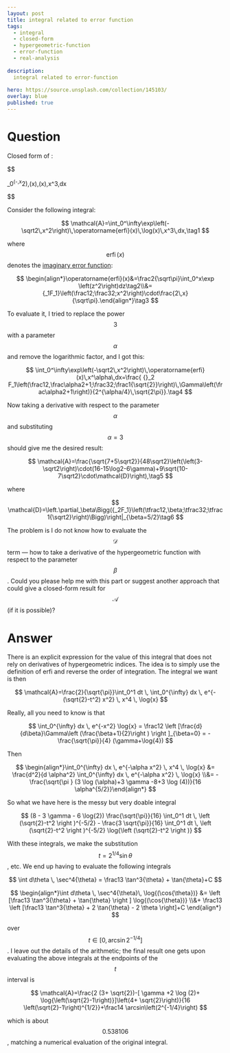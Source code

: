 ---
layout: post
title: integral related to error function
tags:
  - integral  
  - closed-form
  - hypergeometric-function
  - error-function
  - real-analysis
  
description:  
  integral related to error-function
  
hero: https://source.unsplash.com/collection/145103/
overlay: blue
published: true
---


# Question

Closed form of :

$$

\int_0^\infty\exp\left(-\sqrt2\,x^2\right)\,\operatorname{erfi}(x)\,\log(x)\,x^3\,dx

$$


<!--break-->

Consider the following integral:

$$
\mathcal{A}=\int_0^\infty\exp\left(-\sqrt2\,x^2\right)\,\operatorname{erfi}(x)\,\log(x)\,x^3\,dx,\tag1
$$

where $$\operatorname{erfi}(x)$$ denotes the [imaginary error function](http://mathworld.wolfram.com/Erfi.html):

$$
\begin{align*}\operatorname{erfi}(x)&=\frac2{\sqrt\pi}\int_0^x\exp
\left(z^2\right)dz\tag2\\&={_1F_1}\left(\frac12;\frac32;x^2\right)\cdot\frac{2\,x}{\sqrt\pi}.\end{align*}\tag3
$$


To evaluate it, I tried to replace the power $$3$$ with a parameter $$\alpha$$ and remove the logarithmic factor, and I got this:

$$
\int_0^\infty\exp\left(-\sqrt2\,x^2\right)\,\operatorname{erfi}(x)\,x^\alpha\,dx=\frac{ {}_2 F_1\left(\frac12,\frac\alpha2+1;\frac32;\frac1{\sqrt{2}}\right)\,\Gamma\left(\frac\alpha2+1\right)}{2^{\alpha/4}\,\sqrt{2\pi}}.\tag4
$$

Now taking a derivative with respect to the parameter $$\alpha$$ and substituting $$\alpha=3$$ should give me the desired result:

$$
\mathcal{A}=\frac{\sqrt{7+5\sqrt2}}{48\sqrt2}\left(\left(3-\sqrt2\right)\cdot(16-15\log2-6\gamma)+9\sqrt{10-7\sqrt2}\cdot\mathcal{D}\right),\tag5
$$

where

$$
\mathcal{D}=\left.\partial_\beta\Bigg({_2F_1}\left(\tfrac12,\beta;\tfrac32;\tfrac1{\sqrt2}\right)\Bigg)\right|_{\beta=5/2}\tag6
$$

The problem is I do not know how to evaluate the $$\mathcal{D}$$ term &mdash; how to take a derivative of the hypergeometric function with respect to the parameter $$\beta$$. Could you please help me with this part or suggest another approach that could give a closed-form result for $$\mathcal{A}$$ (if it is possible)?

# Answer

There is an explicit expression for the value of this integral that does not rely on derivatives of hypergeometric indices.  The idea is to simply use the definition of erfi and reverse the order of integration.  The integral we want is then


$$
\mathcal{A}=\frac{2}{\sqrt{\pi}}\int_0^1 dt \, \int_0^{\infty} dx \, e^{-(\sqrt{2}-t^2) x^2} \, x^4 \, \log{x}
$$


Really, all you need to know is that


$$
\int_0^{\infty} dx \, e^{-x^2} \log{x} =  \frac12 \left [\frac{d}{d\beta}\Gamma\left (\frac{\beta+1}{2}\right ) \right ]_{\beta=0} = -\frac{\sqrt{\pi}}{4} (\gamma+\log{4})
$$


Then


$$
\begin{align*}\int_0^{\infty} dx \, e^{-\alpha x^2} \, x^4 \, \log{x} &= \frac{d^2}{d \alpha^2} \int_0^{\infty} dx \, e^{-\alpha x^2} \, \log{x}  \\&= -\frac{\sqrt{\pi } (3 \log (\alpha)+3 \gamma -8+3 \log (4))}{16 \alpha^{5/2}}\end{align*}
$$


So what we have here is the messy but very doable integral


$$
(8 - 3 \gamma - 6 \log{2}) \frac{\sqrt{\pi}}{16} \int_0^1 dt \, \left (\sqrt{2}-t^2 \right )^{-5/2} - \frac{3 \sqrt{\pi}}{16} \int_0^1 dt \, \left (\sqrt{2}-t^2 \right )^{-5/2} \log{\left (\sqrt{2}-t^2 \right )} 
$$


With these integrals, we make the substitution $$t = 2^{1/4} \sin{\theta}$$, etc.  We end up having to evaluate the following integrals


$$
\int d\theta \, \sec^4{\theta} = \frac13 \tan^3{\theta} + \tan{\theta}+C
$$


$$
\begin{align*}\int d\theta \, \sec^4{\theta}\,  \log{(\cos{\theta})} &= \left [\frac13 \tan^3{\theta} + \tan{\theta} \right ] \log{(\cos{\theta})} \\&+ \frac13 \left [\frac13 \tan^3{\theta} + 2 \tan{\theta}  - 2 \theta \right]+C \end{align*}
$$


over $$t \in [0,\arcsin{2^{-1/4}}]$$.  I leave out the details of the arithmetic; the final result one gets upon evaluating the above integrals at the endpoints of the $$t$$ interval is


$$
\mathcal{A}=\frac{2 (3+ \sqrt{2})-[  \gamma +2 \log (2)+ \log{\left(\sqrt{2}-1\right)}]\left(4+ \sqrt{2}\right)}{16 \left(\sqrt{2}-1\right)^{1/2}}+\frac14 \arcsin\left(2^{-1/4}\right)
$$


which is about $$0.538106$$, matching a numerical evaluation of the original integral.